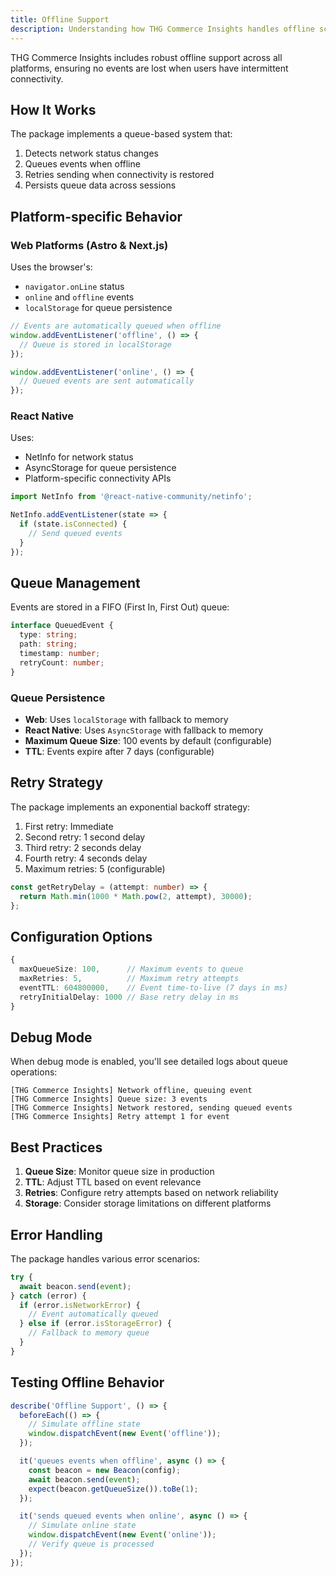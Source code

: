 ```yaml
---
title: Offline Support
description: Understanding how THG Commerce Insights handles offline scenarios
---
```


THG Commerce Insights includes robust offline support across all platforms, ensuring no events are lost when users have intermittent connectivity.

## How It Works

The package implements a queue-based system that:
1. Detects network status changes
2. Queues events when offline
3. Retries sending when connectivity is restored
4. Persists queue data across sessions

## Platform-specific Behavior

### Web Platforms (Astro & Next.js)

Uses the browser's:
- `navigator.onLine` status
- `online` and `offline` events
- `localStorage` for queue persistence

```typescript
// Events are automatically queued when offline
window.addEventListener('offline', () => {
  // Queue is stored in localStorage
});

window.addEventListener('online', () => {
  // Queued events are sent automatically
});
```

### React Native

Uses:
- NetInfo for network status
- AsyncStorage for queue persistence
- Platform-specific connectivity APIs

```typescript
import NetInfo from '@react-native-community/netinfo';

NetInfo.addEventListener(state => {
  if (state.isConnected) {
    // Send queued events
  }
});
```

## Queue Management

Events are stored in a FIFO (First In, First Out) queue:

```typescript
interface QueuedEvent {
  type: string;
  path: string;
  timestamp: number;
  retryCount: number;
}
```

### Queue Persistence

- **Web**: Uses `localStorage` with fallback to memory
- **React Native**: Uses `AsyncStorage` with fallback to memory
- **Maximum Queue Size**: 100 events by default (configurable)
- **TTL**: Events expire after 7 days (configurable)

## Retry Strategy

The package implements an exponential backoff strategy:

1. First retry: Immediate
2. Second retry: 1 second delay
3. Third retry: 2 seconds delay
4. Fourth retry: 4 seconds delay
5. Maximum retries: 5 (configurable)

```typescript
const getRetryDelay = (attempt: number) => {
  return Math.min(1000 * Math.pow(2, attempt), 30000);
};
```

## Configuration Options

```typescript
{
  maxQueueSize: 100,      // Maximum events to queue
  maxRetries: 5,          // Maximum retry attempts
  eventTTL: 604800000,    // Event time-to-live (7 days in ms)
  retryInitialDelay: 1000 // Base retry delay in ms
}
```

## Debug Mode

When debug mode is enabled, you'll see detailed logs about queue operations:

```
[THG Commerce Insights] Network offline, queuing event
[THG Commerce Insights] Queue size: 3 events
[THG Commerce Insights] Network restored, sending queued events
[THG Commerce Insights] Retry attempt 1 for event
```

## Best Practices

1. **Queue Size**: Monitor queue size in production
2. **TTL**: Adjust TTL based on event relevance
3. **Retries**: Configure retry attempts based on network reliability
4. **Storage**: Consider storage limitations on different platforms

## Error Handling

The package handles various error scenarios:

```typescript
try {
  await beacon.send(event);
} catch (error) {
  if (error.isNetworkError) {
    // Event automatically queued
  } else if (error.isStorageError) {
    // Fallback to memory queue
  }
}
```

## Testing Offline Behavior

```typescript
describe('Offline Support', () => {
  beforeEach(() => {
    // Simulate offline state
    window.dispatchEvent(new Event('offline'));
  });

  it('queues events when offline', async () => {
    const beacon = new Beacon(config);
    await beacon.send(event);
    expect(beacon.getQueueSize()).toBe(1);
  });

  it('sends queued events when online', async () => {
    // Simulate online state
    window.dispatchEvent(new Event('online'));
    // Verify queue is processed
  });
});